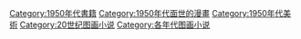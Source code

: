 [[Category:1950年代書籍|Category:1950年代書籍]]
[[Category:1950年代面世的漫畫|Category:1950年代面世的漫畫]]
[[Category:1950年代美術|Category:1950年代美術]]
[[Category:20世纪图画小说|Category:20世纪图画小说]]
[[Category:各年代图画小说|Category:各年代图画小说]]